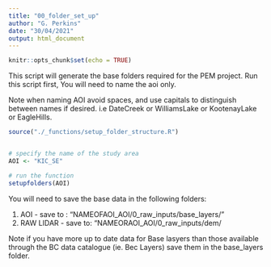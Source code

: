---
title: "00_folder_set_up"
author: "G. Perkins"
date: "30/04/2021"
output: html_document
---

```{r setup, include=FALSE}
knitr::opts_chunk$set(echo = TRUE)
```

This script will generate the base folders required for the PEM project. 
Run this script first, You will need to name the aoi only.

Note when naming AOI avoid spaces, and use capitals to distinguish between names if desired. i.e DateCreek or WilliamsLake or KootenayLake or EagleHills.


```{r}

source("./_functions/setup_folder_structure.R")


# specify the name of the study area
AOI <- "KIC_SE"

# run the function
setupfolders(AOI)


```


You will need to save the base data in the following folders: 

1) AOI - save to : "NAMEOFAOI_AOI/0_raw_inputs/base_layers/"
2) RAW LIDAR - save to: "NAMEORAOI_AOI/0_raw_inputs/dem/

Note if you have more up to date data for Base lasyers than those available through the BC data catalogue (ie. Bec Layers) save them in the base_layers folder. 


